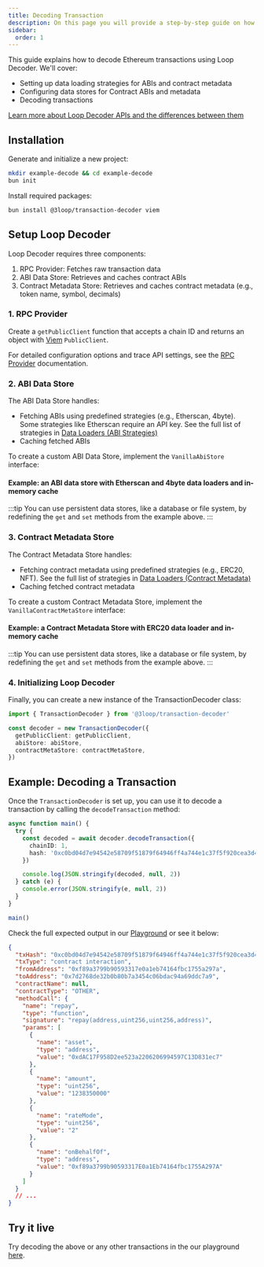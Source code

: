 ```yaml
---
title: Decoding Transaction
description: On this page you will provide a step-by-step guide on how to decode and interpret an Ethereum transaction using Loop Decoder.
sidebar:
  order: 1
---
```



This guide explains how to decode Ethereum transactions using Loop Decoder. We'll cover:

- Setting up data loading strategies for ABIs and contract metadata
- Configuring data stores for Contract ABIs and metadata
- Decoding transactions

[Learn more about Loop Decoder APIs and the differences between them](/reference/exposed-apis/)

## Installation

Generate and initialize a new project:

```bash
mkdir example-decode && cd example-decode
bun init
```

Install required packages:

```bash
bun install @3loop/transaction-decoder viem
```

## Setup Loop Decoder

Loop Decoder requires three components:

1. RPC Provider: Fetches raw transaction data
2. ABI Data Store: Retrieves and caches contract ABIs
3. Contract Metadata Store: Retrieves and caches contract metadata (e.g., token name, symbol, decimals)

### 1. RPC Provider

Create a `getPublicClient` function that accepts a chain ID and returns an object with [Viem](https://viem.sh/) `PublicClient`.

<RpcProvider />

For detailed configuration options and trace API settings, see the [RPC Provider](/reference/rpc-provider/) documentation.

### 2. ABI Data Store

The ABI Data Store handles:

- Fetching ABIs using predefined strategies (e.g., Etherscan, 4byte). Some strategies like Etherscan require an API key. See the full list of strategies in [Data Loaders (ABI Strategies)](/reference/data-loaders/#abi-strategies)
- Caching fetched ABIs

To create a custom ABI Data Store, implement the `VanillaAbiStore` interface:

<AbiStoreInterface />

#### Example: an ABI data store with Etherscan and 4byte data loaders and in-memory cache

<MemoryAbiLoader />

:::tip
You can use persistent data stores, like a database or file system, by redefining the `get` and `set` methods from the example above.
:::

### 3. Contract Metadata Store

The Contract Metadata Store handles:

- Fetching contract metadata using predefined strategies (e.g., ERC20, NFT). See the full list of strategies in [Data Loaders (Contract Metadata)](/reference/data-loaders/#contract-metadata)
- Caching fetched contract metadata

To create a custom Contract Metadata Store, implement the `VanillaContractMetaStore` interface:

<MetaStoreInterface />

#### Example: a Contract Metadata Store with ERC20 data loader and in-memory cache

<MemoryContractLoader />

:::tip
You can use persistent data stores, like a database or file system, by redefining the `get` and `set` methods from the example above.
:::

### 4. Initializing Loop Decoder

Finally, you can create a new instance of the TransactionDecoder class:

```ts
import { TransactionDecoder } from '@3loop/transaction-decoder'

const decoder = new TransactionDecoder({
  getPublicClient: getPublicClient,
  abiStore: abiStore,
  contractMetaStore: contractMetaStore,
})
```

## Example: Decoding a Transaction

Once the `TransactionDecoder` is set up, you can use it to decode a transaction by calling the `decodeTransaction` method:

```ts
async function main() {
  try {
    const decoded = await decoder.decodeTransaction({
      chainID: 1,
      hash: '0xc0bd04d7e94542e58709f51879f64946ff4a744e1c37f5f920cea3d478e115d7',
    })

    console.log(JSON.stringify(decoded, null, 2))
  } catch (e) {
    console.error(JSON.stringify(e, null, 2))
  }
}

main()
```

Check the full expected output in our [Playground](https://loop-decoder-web.vercel.app/decode/1/0xc0bd04d7e94542e58709f51879f64946ff4a744e1c37f5f920cea3d478e115d7) or see it below:

```json
{
  "txHash": "0xc0bd04d7e94542e58709f51879f64946ff4a744e1c37f5f920cea3d478e115d7",
  "txType": "contract interaction",
  "fromAddress": "0xf89a3799b90593317e0a1eb74164fbc1755a297a",
  "toAddress": "0x7d2768de32b0b80b7a3454c06bdac94a69ddc7a9",
  "contractName": null,
  "contractType": "OTHER",
  "methodCall": {
    "name": "repay",
    "type": "function",
    "signature": "repay(address,uint256,uint256,address)",
    "params": [
      {
        "name": "asset",
        "type": "address",
        "value": "0xdAC17F958D2ee523a2206206994597C13D831ec7"
      },
      {
        "name": "amount",
        "type": "uint256",
        "value": "1238350000"
      },
      {
        "name": "rateMode",
        "type": "uint256",
        "value": "2"
      },
      {
        "name": "onBehalfOf",
        "type": "address",
        "value": "0xf89a3799b90593317E0a1Eb74164fbc1755A297A"
      }
    ]
  }
  // ...
}
```

## Try it live

Try decoding the above or any other transactions in the our playground [here](https://loop-decoder-web.vercel.app/decode).
